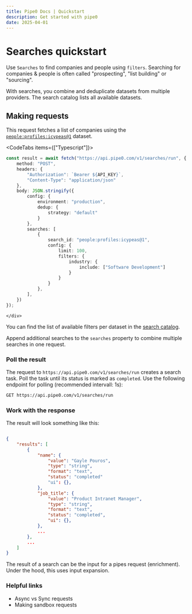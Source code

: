 ```yaml
---
title: Pipe0 Docs | Quickstart
description: Get started with pipe0
date: 2025-04-01
---
```



# Searches quickstart

Use `Searches` to find companies and people using `filters`. Searching for companies & people is often called "prospecting", "list building" or "sourcing".

With searches, you combine and deduplicate datasets from multiple providers. The <AppLink linkType="searchCatalog">search catalog</AppLink> 
lists all available datasets.

## Making requests

This request fetches a list of companies using the [`people:profiles:icypeas@1`](http://localhost:3000/resources/search-catalog/people:profiles:icypeas/1) dataset.

<CodeTabs items={["Typescript"]}>
    <div>
```typescript
const result = await fetch("https://api.pipe0.com/v1/searches/run", {
    method: "POST",
    headers: {
        "Authorization": `Bearer ${API_KEY}`,
        "Content-Type": "application/json"
    },
    body: JSON.stringify({
        config: {
            environment: "production",
            dedup: {
                strategy: "default"
            }
        },
        searches: [
            {
                search_id: "people:profiles:icypeas@1",
                config: {
                    limit: 100,
                    filters: {
                        industry: {
                            include: ["Software Development"]
                        }
                    }
                }
            },
        ],
    })
});
```
    </div>
</CodeTabs>

You can find the list of available filters per dataset in the [search catalog](http://localhost:3000/resources/search-catalog/people:profiles:icypeas/1).

Append additional searches to the `searches` property to combine multiple searches in one request.

### Poll the result


The request to `https://api.pipe0.com/v1/searches/run` creates a search task. Poll the task until its status
is marked as `completed`. Use the following endpoint for polling (recommended intervall: 1s):

```sh
GET https://api.pipe0.com/v1/searches/run
```

### Work with the response

The result will look something like this:


```json

{
	"results": [
		{
			"name": {
				"value": "Gayle Pouros",
                "type": "string",
				"format": "text",
				"status": "completed"
				"ui": {},
			},
			"job_title": {
				"value": "Product Intranet Manager",
                "type": "string",
				"format": "text",
				"status": "completed",
				"ui": {},
			},
            ...
		},
		...
	]
}
```

The result of a search can be the input for a <AppLink linkType="pipesQuickstart">pipes request</AppLink> (enrichment).
Under the hood, this uses <AppLink linkType="inputExpansion">input expansion</AppLink>.

### Helpful links

- <AppLink linkType="async">Async vs Sync requests</AppLink>
- <AppLink linkType="testMode">Making sandbox requests</AppLink>


